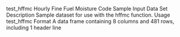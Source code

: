 test_hffmc
Hourly Fine Fuel Moisture Code Sample Input Data Set
Description
Sample dataset for use with the hffmc function.
Usage
test_hffmc
Format
A data frame containing 8 columns and 481 rows, including 1 header line
